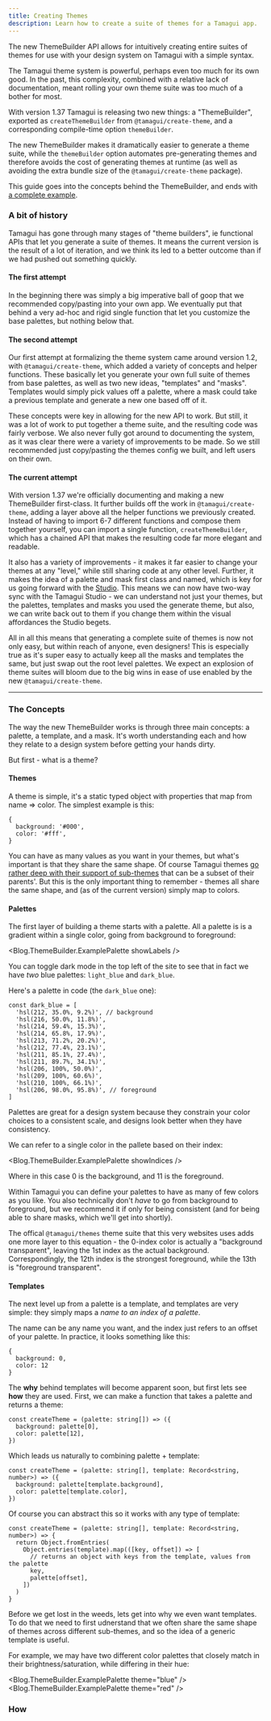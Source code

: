 ```yaml
---
title: Creating Themes
description: Learn how to create a suite of themes for a Tamagui app.
---
```


<IntroParagraph>
  The new ThemeBuilder API allows for intuitively creating entire suites of themes for use
  with your design system on Tamagui with a simple syntax.
</IntroParagraph>

The Tamagui theme system is powerful, perhaps even too much for its own good. In the past, this complexity, combined with a relative lack of documentation, meant rolling your own theme suite was too much of a bother for most.

With version 1.37 Tamagui is releasing two new things: a "ThemeBuilder", exported as `createThemeBuilder` from `@tamagui/create-theme`, and a corresponding compile-time option `themeBuilder`.

The new ThemeBuilder makes it dramatically easier to generate a theme suite, while the `themeBuilder` option automates pre-generating themes and therefore avoids the cost of generating themes at runtime (as well as avoiding the extra bundle size of the `@tamagui/create-theme` package).

This guide goes into the concepts behind the ThemeBuilder, and ends with [a complete example](#complete-example).

<Aside>

### A bit of history

Tamagui has gone through many stages of "theme builders", ie functional APIs that let you generate a suite of themes. It means the current version is the result of a lot of iteration, and we think its led to a better outcome than if we had pushed out something quickly.

#### The first attempt

In the beginning there was simply a big imperative ball of goop that we recommended copy/pasting into your own app. We eventually put that behind a very ad-hoc and rigid single function that let you customize the base palettes, but nothing below that.

#### The second attempt

Our first attempt at formalizing the theme system came around version 1.2, with `@tamagui/create-theme`, which added a variety of concepts and helper functions. These basically let you generate your own full suite of themes from base palettes, as well as two new ideas, "templates" and "masks". Templates would simply pick values off a palette, where a mask could take a previous template and generate a new one based off of it.

These concepts were key in allowing for the new API to work. But still, it was a lot of work to put together a theme suite, and the resulting code was fairly verbose. We also never fully got around to documenting the system, as it was clear there were a variety of improvements to be made. So we still recommended just copy/pasting the themes config we built, and left users on their own.

#### The current attempt

With version 1.37 we're officially documenting and making a new ThemeBuilder first-class. It further builds off the work in `@tamagui/create-theme`, adding a layer above all the helper functions we previously created. Instead of having to import 6-7 different functions and compose them together yourself, you can import a single function, `createThemeBuilder`, which has a chained API that makes the resulting code far more elegant and readable.

It also has a variety of improvements - it makes it far easier to change your themes at any "level," while still sharing code at any other level. Further, it makes the idea of a palette and mask first class and named, which is key for us going forward with the [Studio](/studio). This means we can now have two-way sync with the Tamagui Studio - we can understand not just your themes, but the palettes, templates and masks you used the generate theme, but also, we can write back out to them if you change them within the visual affordances the Studio begets.

All in all this means that generating a complete suite of themes is now not only easy, but within reach of anyone, even designers! This is especially true as it's super easy to actually keep all the masks and templates the same, but just swap out the root level palettes. We expect an explosion of theme suites will bloom due to the big wins in ease of use enabled by the new `@tamagui/create-theme`.

</Aside>

---

### The Concepts

The way the new ThemeBuilder works is through three main concepts: a palette, a template, and a mask. It's worth understanding each and how they relate to a design system before getting your hands dirty.

But first - what is a theme?

#### Themes

A theme is simple, it's a static typed object with properties that map from name => color. The simplest example is this:

```tsx
{
  background: '#000',
  color: '#fff',
}
```

You can have as many values as you want in your themes, but what's important is that they share the same shape. Of course Tamagui themes [go rather deep with their support of sub-themes](/docs/intro/themes) that can be a subset of their parents'. But this is the only important thing to remember - themes all share the same shape, and (as of the current version) simply map to colors.

#### Palettes

The first layer of building a theme starts with a palette. All a palette is is a gradient within a single color, going from background to foreground:

<Blog.ThemeBuilder.ExamplePalette showLabels />

You can toggle dark mode in the top left of the site to see that in fact we have _two_ blue palettes: `light_blue` and `dark_blue`.

Here's a palette in code (the `dark_blue` one):

```tsx
const dark_blue = [
  'hsl(212, 35.0%, 9.2%)', // background
  'hsl(216, 50.0%, 11.8%)',
  'hsl(214, 59.4%, 15.3%)',
  'hsl(214, 65.8%, 17.9%)',
  'hsl(213, 71.2%, 20.2%)',
  'hsl(212, 77.4%, 23.1%)',
  'hsl(211, 85.1%, 27.4%)',
  'hsl(211, 89.7%, 34.1%)',
  'hsl(206, 100%, 50.0%)',
  'hsl(209, 100%, 60.6%)',
  'hsl(210, 100%, 66.1%)',
  'hsl(206, 98.0%, 95.8%)', // foreground
]
```

Palettes are great for a design system because they constrain your color choices to a consistent scale, and designs look better when they have consistency.

We can refer to a single color in the pallete based on their index:

<Blog.ThemeBuilder.ExamplePalette showIndices />

Where in this case 0 is the background, and 11 is the foreground.

Within Tamagui you can define your palettes to have as many of few colors as you like. You also technically don't _have_ to go from background to foreground, but we recommend it if only for being consistent (and for being able to share masks, which we'll get into shortly).

The offical `@tamagui/themes` theme suite that this very websites uses adds one more layer to this equation - the 0-index color is actually a "background transparent", leaving the 1st index as the actual background. Correspondingly, the 12th index is the strongest foreground, while the 13th is "foreground transparent".

#### Templates

The next level up from a palette is a template, and templates are very simple: they simply maps a _name to an index of a palette_.

The name can be any name you want, and the index just refers to an offset of your palette. In practice, it looks something like this:

```tsx
{
  background: 0,
  color: 12
}
```

The **why** behind templates will become apparent soon, but first lets see **how** they are used. First, we can make a function that takes a palette and returns a theme:

```tsx
const createTheme = (palette: string[]) => ({
  background: palette[0],
  color: palette[12],
})
```

Which leads us naturally to combining palette + template:

```tsx
const createTheme = (palette: string[], template: Record<string, number>) => ({
  background: palette[template.background],
  color: palette[template.color],
})
```

Of course you can abstract this so it works with any type of template:

```tsx
const createTheme = (palette: string[], template: Record<string, number>) => {
  return Object.fromEntries(
    Object.entries(template).map(([key, offset]) => [
      // returns an object with keys from the template, values from the palette
      key,
      palette[offset],
    ])
  )
}
```

Before we get lost in the weeds, lets get into why we even want templates. To do that we need to first udnerstand that we often share the same shape of themes across different sub-themes, and so the idea of a generic template is useful.

For example, we may have two different color palettes that closely match in their brightness/saturation, while differing in their hue:

<Blog.ThemeBuilder.ExamplePalette theme="blue" />
<Blog.ThemeBuilder.ExamplePalette theme="red" />

### How
